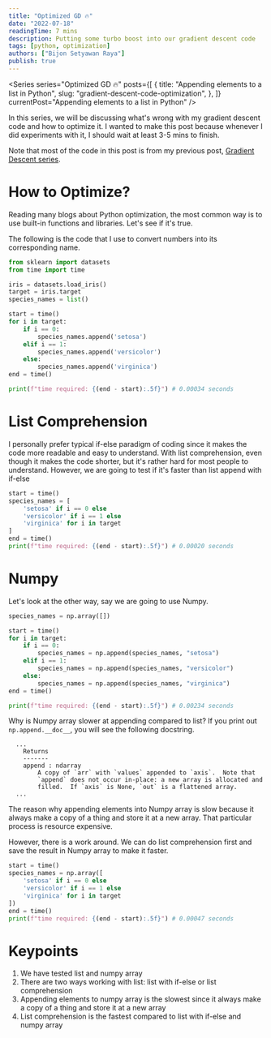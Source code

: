 ```yaml
---
title: "Optimized GD 🔥"
date: "2022-07-18"
readingTime: 7 mins
description: Putting some turbo boost into our gradient descent code
tags: [python, optimization]
authors: ["Bijon Setyawan Raya"]
publish: true
---
```


<Series
  series="Optimized GD 🔥"
  posts={[
    {
      title: "Appending elements to a list in Python",
      slug: "gradient-descent-code-optimization",
    },
  ]}
  currentPost="Appending elements to a list in Python"
/>

In this series, we will be discussing what's wrong with my gradient descent code and how to optimize it.
I wanted to make this post because whenever I did experiments with it, I should wait at least 3-5 mins to finish.

Note that most of the code in this post is from my previous post, [Gradient Descent series](/blog/gradient-descent).

# How to Optimize?

Reading many blogs about Python optimization, the most common way is to use built-in functions and libraries.
Let's see if it's true.

The following is the code that I use to convert numbers into its corresponding name.

```python
from sklearn import datasets
from time import time

iris = datasets.load_iris()
target = iris.target
species_names = list()

start = time()
for i in target:
    if i == 0:
        species_names.append('setosa')
    elif i == 1:
        species_names.append('versicolor')
    else:
        species_names.append('virginica')
end = time()

print(f"time required: {(end - start):.5f}") # 0.00034 seconds
```

# List Comprehension

I personally prefer typical if-else paradigm of coding since it makes the code more readable and easy to understand.
With list comprehension, even though it makes the code shorter, but it's rather hard for most people to understand.
However, we are going to test if it's faster than list append with if-else

```python
start = time()
species_names = [
    'setosa' if i == 0 else
    'versicolor' if i == 1 else
    'virginica' for i in target
]
end = time()
print(f"time required: {(end - start):.5f}") # 0.00020 seconds
```

# Numpy

Let's look at the other way, say we are going to use Numpy.

```python
species_names = np.array([])

start = time()
for i in target:
    if i == 0:
        species_names = np.append(species_names, "setosa")
    elif i == 1:
        species_names = np.append(species_names, "versicolor")
    else:
        species_names = np.append(species_names, "virginica")
end = time()

print(f"time required: {(end - start):.5f}") # 0.00234 seconds
```

Why is Numpy array slower at appending compared to list? If you print out `np.append.__doc__`, you will see the following docstring.

```text
  ...
    Returns
    -------
    append : ndarray
        A copy of `arr` with `values` appended to `axis`.  Note that
        `append` does not occur in-place: a new array is allocated and
        filled.  If `axis` is None, `out` is a flattened array.
  ...
```

The reason why appending elements into Numpy array is slow because it always make a copy of a thing and store it at a new array. That particular process is resource expensive.

However, there is a work around. We can do list comprehension first and save the result in Numpy array to make it faster.

```python
start = time()
species_names = np.array([
    'setosa' if i == 0 else
    'versicolor' if i == 1 else
    'virginica' for i in target
])
end = time()
print(f"time required: {(end - start):.5f}") # 0.00047 seconds
```

# Keypoints

1. We have tested list and numpy array
2. There are two ways working with list: list with if-else or list comprehension
3. Appending elements to numpy array is the slowest since it always make a copy of a thing and store it at a new array
4. List comprehension is the fastest compared to list with if-else and numpy array
